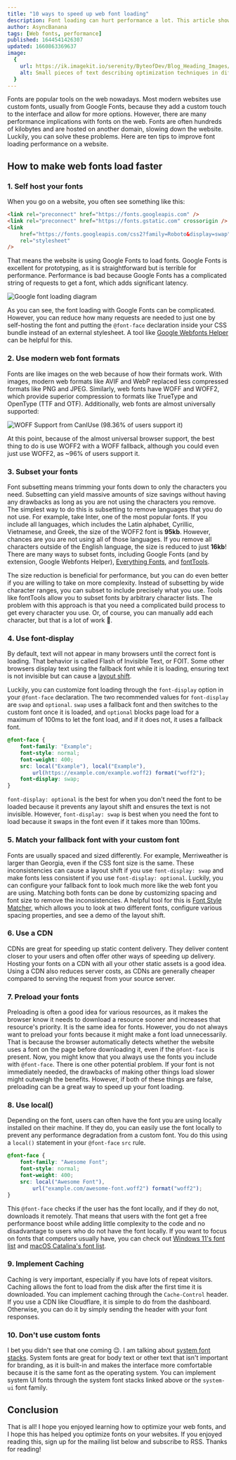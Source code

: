 ```yaml
---
title: "10 ways to speed up web font loading"
description: Font loading can hurt performance a lot. This article shows you how to reduce the impact
author: AsyncBanana
tags: [Web fonts, performance]
published: 1644541426307
updated: 1660863369637
image:
  {
    url: https://ik.imagekit.io/serenity/ByteofDev/Blog_Heading_Images/Web_Font_Optimization,
    alt: Small pieces of text describing optimization techniques in different fonts,
  }
---
```


Fonts are popular tools on the web nowadays. Most modern websites use custom fonts, usually from Google Fonts, because they add a custom touch to the interface and allow for more options. However, there are many performance implications with fonts on the web. Fonts are often hundreds of kilobytes and are hosted on another domain, slowing down the website. Luckily, you can solve these problems. Here are ten tips to improve font loading performance on a website.

## How to make web fonts load faster

### 1. Self host your fonts

When you go on a website, you often see something like this:

```html
<link rel="preconnect" href="https://fonts.googleapis.com" />
<link rel="preconnect" href="https://fonts.gstatic.com" crossorigin />
<link
	href="https://fonts.googleapis.com/css2?family=Roboto&display=swap"
	rel="stylesheet"
/>
```

That means the website is using Google Fonts to load fonts. Google Fonts is excellent for prototyping, as it is straightforward but is terrible for performance. Performance is bad because Google Fonts has a complicated string of requests to get a font, which adds significant latency.

![Google font loading diagram](https://ik.imagekit.io/serenity/ByteofDev/Blog_Content_Images/Google_Fonts_Loading)

As you can see, the font loading with Google Fonts can be complicated. However, you can reduce how many requests are needed to just one by self-hosting the font and putting the `@font-face` declaration inside your CSS bundle instead of an external stylesheet. A tool like [Google Webfonts Helper](https://google-webfonts-helper.herokuapp.com/) can be helpful for this.

### 2. Use modern web font formats

Fonts are like images on the web because of how their formats work. With images, modern web formats like AVIF and WebP replaced less compressed formats like PNG and JPEG. Similarly, web fonts have WOFF and WOFF2, which provide superior compression to formats like TrueType and OpenType (TTF and OTF). Additionally, web fonts are almost universally supported:

![WOFF Support from CanIUse (98.36% of users support it)](https://ik.imagekit.io/serenity/ByteofDev/Blog_Content_Images/WOFF_Support)

At this point, because of the almost universal browser support, the best thing to do is use WOFF2 with a WOFF fallback, although you could even just use WOFF2, as ~96% of users support it.

### 3. Subset your fonts

Font subsetting means trimming your fonts down to only the characters you need. Subsetting can yield massive amounts of size savings without having any drawbacks as long as you are not using the characters you remove. The simplest way to do this is subsetting to remove languages that you do not use. For example, take Inter, one of the most popular fonts. If you include all languages, which includes the Latin alphabet, Cyrillic, Vietnamese, and Greek, the size of the WOFF2 font is **95kb**. However, chances are you are not using all of those languages. If you remove all characters outside of the English language, the size is reduced to just **16kb**! There are many ways to subset fonts, including Google Fonts (and by extension, Google Webfonts Helper), [Everything Fonts](https://everythingfonts.com/subsetter), and [fontTools](https://github.com/fonttools/fonttools).

The size reduction is beneficial for performance, but you can do even better if you are willing to take on more complexity. Instead of subsetting by wide character ranges, you can subset to include precisely what you use. Tools like fontTools allow you to subset fonts by arbitrary character lists. The problem with this approach is that you need a complicated build process to get every character you use. Or, of course, you can manually add each character, but that is a lot of work 🙁.

### 4. Use font-display

By default, text will not appear in many browsers until the correct font is loading. That behavior is called Flash of Invisible Text, or FOIT. Some other browsers display text using the fallback font while it is loading, ensuring text is not invisible but can cause a [layout shift](https://web.dev/optimize-cls/#web-fonts-causing-foutfoit).

Luckily, you can customize font loading through the `font-display` option in your `@font-face` declaration. The two recommended values for `font-display` are `swap` and `optional`. `swap` uses a fallback font and then switches to the custom font once it is loaded, and `optional` blocks page load for a maximum of 100ms to let the font load, and if it does not, it uses a fallback font.

```css
@font-face {
	font-family: "Example";
	font-style: normal;
	font-weight: 400;
	src: local("Example"), local("Example"),
		url(https://example.com/example.woff2) format("woff2");
	font-display: swap;
}
```

`font-display: optional` is the best for when you don't need the font to be loaded because it prevents any layout shift and ensures the text is not invisible. However, `font-display: swap` is best when you need the font to load because it swaps in the font even if it takes more than 100ms.

### 5. Match your fallback font with your custom font

Fonts are usually spaced and sized differently. For example, Merriweather is larger than Georgia, even if the CSS font size is the same. These inconsistencies can cause a layout shift if you use `font-display: swap` and make fonts less consistent if you use `font-display: optional`. Luckily, you can configure your fallback font to look much more like the web font you are using. Matching both fonts can be done by customizing spacing and font size to remove the inconsistencies. A helpful tool for this is [Font Style Matcher](https://meowni.ca/font-style-matcher/), which allows you to look at two different fonts, configure various spacing properties, and see a demo of the layout shift.

### 6. Use a CDN

CDNs are great for speeding up static content delivery. They deliver content closer to your users and often offer other ways of speeding up delivery. Hosting your fonts on a CDN with all your other static assets is a good idea. Using a CDN also reduces server costs, as CDNs are generally cheaper compared to serving the request from your source server.

### 7. Preload your fonts

Preloading is often a good idea for various resources, as it makes the browser know it needs to download a resource sooner and increases that resource's priority. It is the same idea for fonts. However, you do not always want to preload your fonts because it might make a font load unnecessarily. That is because the browser automatically detects whether the website uses a font on the page before downloading it, even if the `@font-face` is present. Now, you might know that you always use the fonts you include with `@font-face`. There is one other potential problem. If your font is not immediately needed, the drawbacks of making other things load slower might outweigh the benefits. However, if both of these things are false, preloading can be a great way to speed up your font loading.

### 8. Use local()

Depending on the font, users can often have the font you are using locally installed on their machine. If they do, you can easily use the font locally to prevent any performance degradation from a custom font. You do this using a `local()` statement in your `@font-face` `src` rule.

```css
@font-face {
	font-family: "Awesome Font";
	font-style: normal;
	font-weight: 400;
	src: local("Awesome Font"),
		url("example.com/awesome-font.woff2") format("woff2");
}
```

This `@font-face` checks if the user has the font locally, and if they do not, downloads it remotely. That means that users with the font get a free performance boost while adding little complexity to the code and no disadvantage to users who do not have the font locally. If you want to focus on fonts that computers usually have, you can check out [Windows 11's font list](https://docs.microsoft.com/en-us/typography/fonts/windows_11_font_list) and [macOS Catalina's font list](https://developer.apple.com/fonts/system-fonts/).

### 9. Implement Caching

Caching is very important, especially if you have lots of repeat visitors. Caching allows the font to load from the disk after the first time it is downloaded. You can implement caching through the `Cache-Control` header. If you use a CDN like Cloudflare, it is simple to do from the dashboard. Otherwise, you can do it by simply sending the header with your font responses.

### 10. Don't use custom fonts

I bet you didn't see that one coming 😉. I am talking about [system font stacks](https://systemfontstack.com/). System fonts are great for body text or other text that isn't important for branding, as it is built-in and makes the interface more comfortable because it is the same font as the operating system.
You can implement system UI fonts through the system font stacks linked above or the `system-ui` font family.

## Conclusion

That is all! I hope you enjoyed learning how to optimize your web fonts, and I hope this has helped you optimize fonts on your websites. If you enjoyed reading this, sign up for the mailing list below and subscribe to RSS. Thanks for reading!
